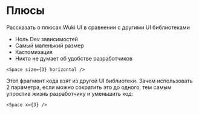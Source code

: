 
<Meta title="Getting Start/Comparison" />

# Плюсы

Рассказать о плюсах Wuki UI в сравнении с другими UI библиотеками

- Ноль Dev зависимостей
- Самый маленький размер
- Кастомизация
- Никто не думает об удобстве разработчиков

```
<Space size={3} horizontal />
```

Этот фрагмент кода взят из другой UI библиотеки. Зачем использовать 2 параметра, если можно сократить это до одного, тем самым упростив жизнь разработчику и уменьшить код:

```
<Space x={3} />
```
